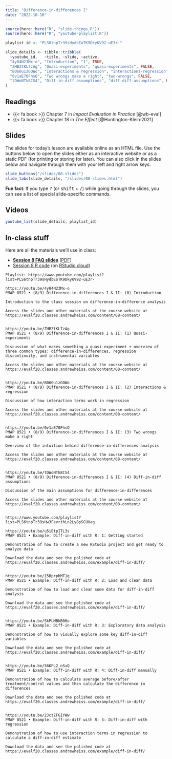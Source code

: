 ```yaml
---
title: "Difference-in-differences I"
date: "2022-10-10"
---
```


```r
source(here::here("R", "slide-things.R"))
source(here::here("R", "youtube-playlist.R"))

playlist_id <- "PLS6tnpTr39sHydbEoTK9DkyKV92-uE3r-"

slide_details <- tibble::tribble(
  ~youtube_id,   ~title, ~slide, ~active,
  "4y84N23Mx-o", "Introduction", "1", TRUE,
  "ZHBZtKL7zAg", "Quasi-experiments", "quasi-experiments", FALSE,
  "B060u1zGOWo", "Interactions & regression", "interactions-regression", FALSE,
  "0v1aE70FhsQ", "Two wrongs make a right", "two-wrongs", FALSE,
  "tDWoNTk8CS4", "Diff-in-diff assumptions", "diff-diff-assumptions", FALSE
)
```

## Readings

- {{< fa book >}} Chapter 7 in *Impact Evaluation in Practice* [@wb-eval]
- {{< fa book >}} Chapter 18 in *The Effect* [@Huntington-Klein:2021]


## Slides

The slides for today's lesson are available online as an HTML file. Use the buttons below to open the slides either as an interactive website or as a static PDF (for printing or storing for later). You can also click in the slides below and navigate through them with your left and right arrow keys.

```r
slide_buttons("/slides/08-slides")
slide_tabs(slide_details, "/slides/08-slides.html")
```

:::{.callout-tip}
**Fun fact**: If you type <kbd>?</kbd> (or <kbd>shift</kbd> + <kbd>/</kbd>) while going through the slides, you can see a list of special slide-specific commands.
:::


## Videos

```r
youtube_list(slide_details, playlist_id)
```


## In-class stuff

Here are all the materials we'll use in class:

- [**Session 8 FAQ slides**](/slides/08-class.html) ([PDF](/slides/08-class.pdf))
- [Session 8 R code](/projects/week-8.zip) (on [RStudio.cloud](https://rstudio.cloud/spaces/269500/content/4698821))


```verbatim
Playlist: https://www.youtube.com/playlist?list=PLS6tnpTr39sHydbEoTK9DkyKV92-uE3r-

https://youtu.be/4y84N23Mx-o
PMAP 8521 • (8/9) Difference-in-differences I & II: (0) Introduction

Introduction to the class session on difference-in-difference analysis

Access the slides and other materials at the course website at https://evalf20.classes.andrewheiss.com/content/08-content/


https://youtu.be/ZHBZtKL7zAg
PMAP 8521 • (8/9) Difference-in-differences I & II: (1) Quasi-experiments

Discussion of what makes something a quasi-experiment + overview of three common types: difference-in-differences, regression discontinuity, and instrumental variables

Access the slides and other materials at the course website at https://evalf20.classes.andrewheiss.com/content/08-content/

  
https://youtu.be/B060u1zGOWo
PMAP 8521 • (8/9) Difference-in-differences I & II: (2) Interactions & regression

Discussion of how interaction terms work in regression 

Access the slides and other materials at the course website at https://evalf20.classes.andrewheiss.com/content/08-content/
  
  
https://youtu.be/0v1aE70FhsQ
PMAP 8521 • (8/9) Difference-in-differences I & II: (3) Two wrongs make a right

Overview of the intuition behind difference-in-differences analysis

Access the slides and other materials at the course website at https://evalf20.classes.andrewheiss.com/content/08-content/
  
  
https://youtu.be/tDWoNTk8CS4
PMAP 8521 • (8/9) Difference-in-differences I & II: (4) Diff-in-diff assumptions

Discussion of the main assumptions for difference-in-differences

Access the slides and other materials at the course website at https://evalf20.classes.andrewheiss.com/content/08-content/


https://www.youtube.com/playlist?list=PLS6tnpTr39sHw3FevrihLn2Ly8pSCUUag

https://youtu.be/u5iEtpITL3s
PMAP 8521 • Example: Diff-in-diff with R: 1: Getting started

Demonstration of how to create a new RStudio project and get ready to analyze data

Download the data and see the polished code at https://evalf20.classes.andrewheiss.com/example/diff-in-diff/


https://youtu.be/15BprphMT1g
PMAP 8521 • Example: Diff-in-diff with R: 2: Load and clean data

Demonstration of how to load and clean some data for diff-in-diff analysis

Download the data and see the polished code at https://evalf20.classes.andrewheiss.com/example/diff-in-diff/


https://youtu.be/SkPLMBkB06o
PMAP 8521 • Example: Diff-in-diff with R: 3: Exploratory data analysis

Demonstration of how to visually explore some key diff-in-diff variables

Download the data and see the polished code at https://evalf20.classes.andrewheiss.com/example/diff-in-diff/


https://youtu.be/56KPL2_nSxQ
PMAP 8521 • Example: Diff-in-diff with R: 4: Diff-in-diff manually

Demonstration of how to calculate average before/after treatment/control values and then calculate the difference in differences

Download the data and see the polished code at https://evalf20.classes.andrewheiss.com/example/diff-in-diff/


https://youtu.be/2JctZFGIYWw
PMAP 8521 • Example: Diff-in-diff with R: 5: Diff-in-diff with regression

Demonstration of how to use interaction terms in regression to calculate a diff-in-diff estimate

Download the data and see the polished code at https://evalf20.classes.andrewheiss.com/example/diff-in-diff/
```
